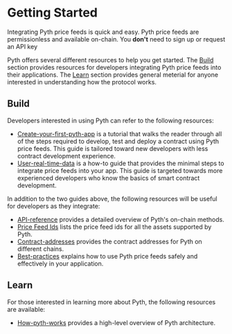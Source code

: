 # Getting Started

Integrating Pyth price feeds is quick and easy. Pyth price feeds are permissionless and available on-chain. You **don't** need to sign up or request an API key

Pyth offers several different resources to help you get started.
The [Build](#build) section provides resources for developers integrating Pyth price feeds into their applications.
The [Learn](#learn) section provides general meterial for anyone interested in understanding how the protocol works.

## Build

Developers interested in using Pyth can refer to the following resources:

- [Create-your-first-pyth-app](./create-your-first-pyth-app/) is a tutorial that walks the reader through all of the steps required to develop, test and deploy a contract using Pyth price feeds. This guide is tailored toward new developers with less contract development experience.
- [User-real-time-data](./use-real-time-data/) is a how-to guide that provides the minimal steps to integrate price feeds into your app. This guide is targeted towards more experienced developers who know the basics of smart contract development.

In addition to the two guides above, the following resources will be useful for developers as they integrate:

- [API-reference](./api-reference.mdx) provides a detailed overview of Pyth's on-chain methods.
- [Price Feed Ids](./price-feed-ids.mdx) lists the price feed ids for all the assets supported by Pyth.
- [Contract-addresses](./contract-addresses/) provides the contract addresses for Pyth on different chains.
- [Best-practices](./best-practices.mdx) explains how to use Pyth price feeds safely and effectively in your application.

## Learn

For those interested in learning more about Pyth, the following resources are available:

- [How-pyth-works](./how-pyth-works.mdx) provides a high-level overview of Pyth architecture.
